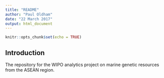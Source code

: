 ```yaml
---
title: "README"
author: "Paul Oldham"
date: "22 March 2017"
output: html_document
---
```


```r
knitr::opts_chunk$set(echo = TRUE)
```

## Introduction

The repository for the WIPO analytics project on marine genetic resources from the ASEAN region. 
